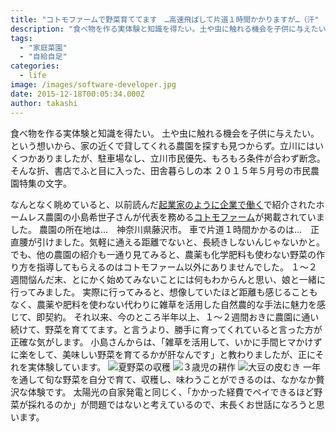 ```yaml
---
title: "コトモファームで野菜育ててます　…高速飛ばして片道１時間かかりますが…（汗"
description: "食べ物を作る実体験と知識を得たい。土や虫に触れる機会を子供に与えたい。という想いから、家の近くで貸してくれる農園を探すも見つからず。立川にはいくつかありましたが..."
tags:
  - "家庭菜園"
  - "自給自足"
categories:
  - life
image: /images/software-developer.jpg
date: 2015-12-18T00:05:34.000Z
author: takashi
---
```



食べ物を作る実体験と知識を得たい。
土や虫に触れる機会を子供に与えたい。
という想いから、家の近くで貸してくれる農園を探すも見つからず。立川にはいくつかありましたが、駐車場なし、立川市民優先、もろもろ条件が合わず断念。
そんな折、書店でふと目に入った、田舎暮らしの本 ２０１５年５月号の市民農園特集の文字。

なんとなく眺めていると、以前読んだ<a href="http://www.amazon.co.jp/%E8%B5%B7%E6%A5%AD%E5%AE%B6%E3%81%AE%E3%82%88%E3%81%86%E3%81%AB%E4%BC%81%E6%A5%AD%E3%81%A7%E5%83%8D%E3%81%8F-%E5%B0%8F%E6%9D%89-%E4%BF%8A%E5%93%89/dp/4844373293">起業家のように企業で働く</a>で紹介されたホームレス農園の小島希世子さんが代表を務める<a href="http://www.eto-na-en.com/cotomo-farm/index.html">コトモファーム</a>が掲載されていました。
農園の所在地は…　神奈川県藤沢市。
車で片道１時間かかるのは…　正直腰が引けました。気軽に通える距離でないと、長続きしないんじゃないかと。
でも、他の農園の紹介も一通り見てみると、農薬も化学肥料も使わない野菜の作り方を指導してもらえるのはコトモファーム以外にありませんでした。
１〜２週間悩んだ末、とにかく始めてみないことには何もわからんと思い、娘と一緒に行ってみました。
実際に行ってみると、想像していたほど距離も感じることもなく、農薬や肥料を使わない代わりに雑草を活用した自然農的な手法に魅力を感じて、即契約。
それ以来、今のところ半年以上、１〜２週間おきに農園に通い続けて、野菜を育ててます。と言うより、勝手に育ってくれていると言った方が正確な気がします。
小島さんからは、「雑草を活用して、いかに手間ヒマかけずに楽をして、美味しい野菜を育てるかが肝なんです」と教わりましたが、正にそれを実体験しています。
<img src="https://farm1.staticflickr.com/613/21013464281_c68f270755_z_d.jpg" alt="夏野菜の収穫" />
<img src="https://farm6.staticflickr.com/5733/22085086449_51a9efac3e_z_d.jpg" alt="３歳児の耕作" />
<img src="https://farm6.staticflickr.com/5670/23608995795_ae475bacd5_z_d.jpg" alt="大豆の皮むき" />
一年を通して旬な野菜を自分で育て、収穫し、味わうことができるのは、なかなか贅沢な体験です。
太陽光の自家発電と同じく、「かかった経費でペイできるほど野菜が採れるのか」が問題ではないと考えているので、末長くお世話になろうと思います。